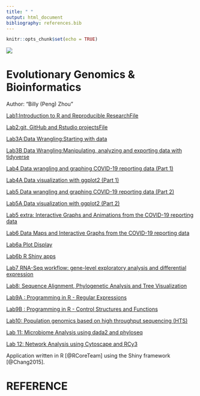 ```yaml
---
title: " "
output: html_document
bibliography: references.bib
---
```


```r
knitr::opts_chunk$set(echo = TRUE)
```
![](image/Image_2.jpg)

# Evolutionary Genomics & Bioinformatics
Author: "Billy (Peng) Zhou"


[Lab1:Introduction to R and Reproducible ResearchFile](Lab_1.html)

[Lab2:git, GitHub and Rstudio projectsFile](Lab2_Rmd.html)

[Lab3A:Data Wrangling:Starting with data](Lab3A.html)

[Lab3B Data Wrangling:Manipulating, analyzing and exporting data with tidyverse](Lab3B.html)

[Lab4 Data wrangling and graphing COVID-19 reporting data (Part 1)](Lab4.html) 

[Lab4A Data visualization with ggplot2 (Part 1)](Lab4a.html) 

[Lab5 Data wrangling and graphing COVID-19 reporting data (Part 2)](Lab5.html) 

[Lab5A Data visualization with ggplot2 (Part 2)](Lab5a.html) 

[Lab5 extra: Interactive Graphs and Animations from the COVID-19 reporting data](Lab5extra.html)

[Lab6 Data Maps and Interactive Graphs from the COVID-19 reporting data](Lab6.html) 

[Lab6a Plot Display](Lab6a.html)

[Lab6b R Shiny apps](Lab6b.html)

[Lab7 RNA-Seq workflow: gene-level exploratory analysis and differential expression](Lab7.html)

[Lab8: Sequence Alignment, Phylogenetic Analysis and Tree Visualization](Lab8.html)

[Lab9A : Programming in R - Regular Expressions](Lab9A.html)

[Lab9B : Programming in R - Control Structures and Functions](Lab9B.html)

[Lab10: Population genomics based on high throughput sequencing (HTS)](Lab10.html)

[Lab 11: Microbiome Analysis using dada2 and phyloseq](Lab11.html)

[Lab 12: Network Analysis using Cytoscape and RCy3](Lab12.html)

Application written in R [@RCoreTeam] using the Shiny framework [@Chang2015].

# REFERENCE
